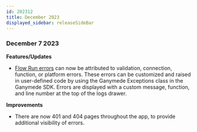 ```yaml
---
id: 202312
title: December 2023
displayed_sidebar: releaseSideBar
---
```


### December 7 2023
**Features/Updates**
- [Flow Run errors](../FlowView.mdx#error-attribution) can now be attributed to validation, connection, function, or platform errors. These errors can be customized and raised in user-defined code by using the Ganymede Exceptions class in the Ganymede SDK. Errors are displayed with a custom message, function, and line number at the top of the logs drawer.

**Improvements**
- There are now 401 and 404 pages throughout the app, to provide additional visibility of errors.